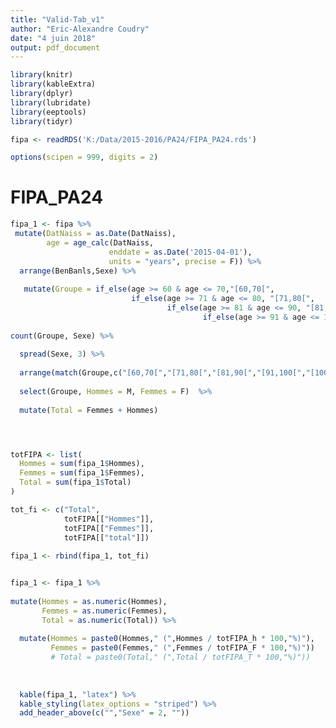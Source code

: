 ```yaml
---
title: "Valid-Tab_v1"
author: "Eric-Alexandre Coudry"
date: "4 juin 2018"
output: pdf_document
---
```


```r
library(knitr)
library(kableExtra)
library(dplyr)
library(lubridate)
library(eeptools)
library(tidyr)

fipa <- readRDS('K:/Data/2015-2016/PA24/FIPA_PA24.rds')

options(scipen = 999, digits = 2)
```

# FIPA_PA24

```r

fipa_1 <- fipa %>% 
 mutate(DatNaiss = as.Date(DatNaiss),
        age = age_calc(DatNaiss, 
                      enddate = as.Date('2015-04-01'), 
                      units = "years", precise = F)) %>%
  arrange(BenBanls,Sexe) %>%
 
   mutate(Groupe = if_else(age >= 60 & age <= 70,"[60,70[",
                           if_else(age >= 71 & age <= 80, "[71,80[",
                                   if_else(age >= 81 & age <= 90, "[81,90[",
                                           if_else(age >= 91 & age <= 100, "[91,100[", "[100 et +["))))) %>%
  
count(Groupe, Sexe) %>%
  
  spread(Sexe, 3) %>%
  
  arrange(match(Groupe,c("[60,70[","[71,80[","[81,90[","[91,100[","[100 et +["))) %>%
  
  select(Groupe, Hommes = M, Femmes = F)  %>%
  
  mutate(Total = Femmes + Hommes)




totFIPA <- list(
  Hommes = sum(fipa_1$Hommes),
  Femmes = sum(fipa_1$Femmes),
  Total = sum(fipa_1$Total)
)

tot_fi <- c("Total",
            totFIPA[["Hommes"]],
            totFIPA[["Femmes"]],
            totFIPA[["total"]])
  
fipa_1 <- rbind(fipa_1, tot_fi)


fipa_1 <- fipa_1 %>%
  
mutate(Hommes = as.numeric(Hommes),
       Femmes = as.numeric(Femmes),
       Total = as.numeric(Total)) %>%
  
  mutate(Hommes = paste0(Hommes," (",Hommes / totFIPA_h * 100,"%)"),
         Femmes = paste0(Femmes," (",Femmes / totFIPA_F * 100,"%)"))
         # Total = paste0(Total," (",Total / totFIPA_T * 100,"%)"))
         
         
         
  kable(fipa_1, "latex") %>%       
  kable_styling(latex_options = "striped") %>%
  add_header_above(c("","Sexe" = 2, ""))

```
